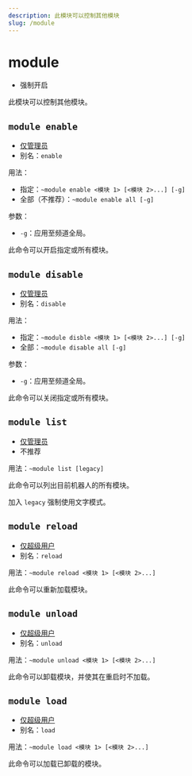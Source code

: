 ```yaml
---
description: 此模块可以控制其他模块
slug: /module
---
```


# module


-   强制开启

此模块可以控制其他模块。

## `module enable`

-   [仅管理员](permissions)
-   别名：`enable`

用法：

-   指定：`~module enable <模块 1> [<模块 2>...] [-g]`
-   全部（不推荐）：`~module enable all [-g]`

参数：

-   `-g`：应用至频道全局。

此命令可以开启指定或所有模块。

## `module disable`

-   [仅管理员](permissions)
-   别名：`disable`

用法：

-   指定：`~module disble <模块 1> [<模块 2>...] [-g]`
-   全部：`~module disable all [-g]`

参数：

-   `-g`：应用至频道全局。

此命令可以关闭指定或所有模块。

## `module list`

-   [仅管理员](permissions)
-   不推荐

用法：`~module list [legacy]`

此命令可以列出目前机器人的所有模块。

加入 `legacy` 强制使用文字模式。

## `module reload`

-   [仅超级用户](permissions)
-   别名：`reload`

用法：`~module reload <模块 1> [<模块 2>...]`

此命令可以重新加载模块。

## `module unload`

-   [仅超级用户](permissions)
-   别名：`unload`

用法：`~module unload <模块 1> [<模块 2>...]`

此命令可以卸载模块，并使其在重启时不加载。

## `module load`

-   [仅超级用户](permissions)
-   别名：`load`

用法：`~module load <模块 1> [<模块 2>...]`

此命令可以加载已卸载的模块。
